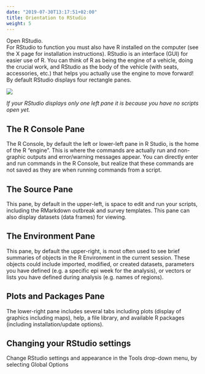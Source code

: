 ```yaml
---
date: "2019-07-30T13:17:51+02:00"
title: Orientation to RStudio
weight: 5
---
```


Open RStudio.\
For RStudio to function you must also have R installed on the computer (see the X page for installation instructions). RStudio is an interface (GUI) for easier use of R. You can think of R as being the engine of a vehicle, doing the crucial work, and RStudio as the body of the vehicle (with seats, accessories, etc.) that helps you actually use the engine to move forward!\
By default RStudio displays four rectangle panes.\ 

![](/images/RStudio_overview.png)\

*If your RStudio displays only one left pane it is because you have no scripts open yet.*



## The R Console Pane
The R Console, by default the left or lower-left pane in R Studio, is the home of the R "engine". This is where the commands are actually run and non-graphic outputs and error/warning messages appear. You can directly enter and run commands in the R Console, but realize that these commands are not saved as they are when running commands from a script.\

## The Source Pane
This pane, by default in the upper-left, is space to edit and run your scripts, including the RMarkdown outbreak and survey templates. This pane can also display datasets (data frames) for viewing.\

## The Environment Pane
This pane, by default the upper-right, is most often used to see brief summaries of objects in the R Environment in the current session. These objects could include imported, modified, or created datasets, parameters you have defined (e.g. a specific epi week for the analysis), or vectors or lists you have defined during analysis (e.g. names of regions).\

## Plots and Packages Pane
The lower-right pane includes several tabs including plots (display of graphics including maps), help, a file library, and available R packages (including installation/update options).\

## Changing your RStudio settings
Change RStudio settings and appearance in the Tools drop-down menu, by selecting Global Options\

